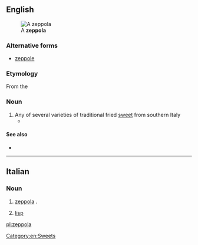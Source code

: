 ==English==
[[File:Zeppula.jpg|thumb|A '''zeppola''']]

===Alternative forms===
* [[zeppole]]

===Etymology===
From the {{etyl|it|en}} {{m|it|zeppola}}

===Noun===
{{en-noun|zeppole}}

# Any of several varieties of traditional fried [[sweet]] from southern Italy
#* {{quote-journal|2009|January 25|Jeff Vandam|Brio Inside the Brownstones|New York Times|url=http://www.nytimes.com/2009/01/25/realestate/25livi.html
|passage=These days it might be easier to pick up a Wi-Fi signal than a rice ball or some '''zeppole''', but what’s nice is that the zeppole are still here: the neighborhood’s old guard has remained reassuringly in place.}}

====See also====
* {{pedialite}}

[[Category:en:Sweets]]

----

==Italian==

===Noun===
{{wikipedia|lang=it}}
{{it-noun|f|zeppole}}

# [[#English|zeppola]] {{gloss|any of several varieties of traditional fried [[sweet]] from southern Italy}}.
# {{lb|it|colloquial}} [[lisp]] {{gloss|mispronunciation of the sounds /s/ and /z/}}

[[pl:zeppola]]